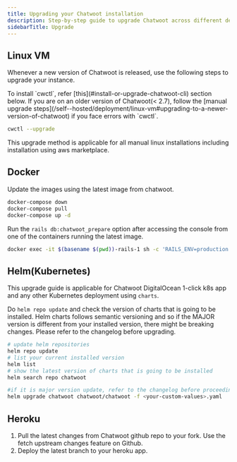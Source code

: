 ```yaml
---
title: Upgrading your Chatwoot installation
description: Step-by-step guide to upgrade Chatwoot across different deployment methods
sidebarTitle: Upgrade
---
```


## Linux VM

Whenever a new version of Chatwoot is released, use the following steps to upgrade your instance.

<Note>
To install `cwctl`, refer [this](#install-or-upgrade-chatwoot-cli) section below.
</Note>

<Note>
If you are on an older version of Chatwoot(< 2.7), follow the [manual upgrade steps](/self--hosted/deployment/linux-vm#upgrading-to-a-newer-version-of-chatwoot) if you face errors with `cwctl`.
</Note>

```bash
cwctl --upgrade
```

This upgrade method is applicable for all manual linux installations including installation using aws marketplace.

## Docker

Update the images using the latest image from chatwoot.

```bash
docker-compose down
docker-compose pull
docker-compose up -d
```

Run the `rails db:chatwoot_prepare` option after accessing the console from one of the containers running the latest image.

```bash
docker exec -it $(basename $(pwd))-rails-1 sh -c 'RAILS_ENV=production bundle exec rails db:chatwoot_prepare'
```

## Helm(Kubernetes)

This upgrade guide is applicable for Chatwoot DigitalOcean 1-click k8s app and any other Kubernetes deployment using `charts`.

Do `helm repo update` and check the version of charts that is going to be installed. Helm charts follows semantic versioning and so if the MAJOR version is different from your installed version, there might be breaking changes. Please refer to the changelog before upgrading.

```bash
# update helm repositories
helm repo update
# list your current installed version
helm list
# show the latest version of charts that is going to be installed
helm search repo chatwoot
```

```bash
#if it is major version update, refer to the changelog before proceeding
helm upgrade chatwoot chatwoot/chatwoot -f <your-custom-values>.yaml
```

## Heroku

1. Pull the latest changes from Chatwoot github repo to your fork. Use the fetch upstream changes feature on Github.
2. Deploy the latest branch to your heroku app.
